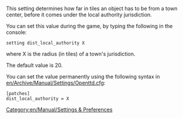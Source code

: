 This setting determines how far in tiles an object has to be from a town center, before it comes under the local authority jurisdiction.

You can set this value during the game, by typing the following in the console:

<code>setting dist_local_authority X</code>

where X is the radius (in tiles) of a town's jurisdiction.

The default value is 20.

You can set the value permanently using the following syntax in [[en/Archive/Manual/Settings/Openttd.cfg]]:
<pre>[patches]
dist_local_authority = X</pre>

[[Category:en/Manual/Settings & Preferences]]